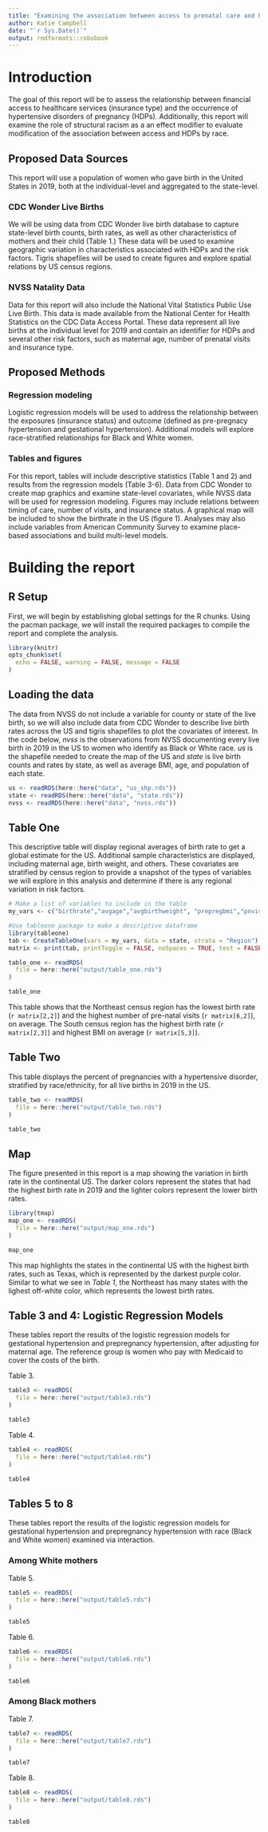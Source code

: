 ```yaml
---
title: "Examining the association between access to prenatal care and hypertensive disorders of pregnancy"
author: Katie Campbell
date: "`r Sys.Date()`"
output: rmdformats::robobook
---
```


# Introduction
The goal of this report will be to assess the relationship between financial access to healthcare services (insurance type) and the occurrence of hypertensive disorders of pregnancy (HDPs). Additionally, this report will examine the role of structural racism as a an effect modifier to evaluate modification of the association between access and HDPs by race. 

## Proposed Data Sources
This report will use a population of women who gave birth in the United States in 2019, both at the individual-level and aggregated to the state-level.

### CDC Wonder Live Births
We will be using data from CDC Wonder live birth database to capture state-level birth counts, birth rates, as well as other characteristics of mothers and their child (Table 1.) These data will be used to examine geographic variation in characteristics associated with HDPs and the risk factors. Tigris shapefiles will be used to create figures and explore spatial relations by US census regions.

### NVSS Natality Data
Data for this report will also include the National Vital Statistics Public Use Live Birth. This data is made available from the National Center for Health Statistics on the CDC Data Access Portal. These data represent all live births at the individual level for 2019 and contain an identifier for HDPs and several other risk factors, such as maternal age, number of prenatal visits and insurance type.

## Proposed Methods
### Regression modeling 
Logistic regression models will be used to address the relationship between the exposures (insurance status) and outcome (defined as pre-pregnacy hypertension and gestational hypertension). Additional models will explore race-stratified relationships for Black and White women.

### Tables and figures 
For this report, tables will include descriptive statistics (Table 1 and 2) and results from the regression models (Table 3-6). Data from CDC Wonder to create map graphics and examine state-level covariates, while NVSS data will be used for regression modeling. Figures may include relations between timing of care, number of visits, and insurance status. A graphical map will be included to show the birthrate in the US (figure 1). Analyses may also include variables from American Community Survey to examine place-based associations and build multi-level models. 


# Building the report

## R Setup 
First, we will begin by establishing global settings for the R chunks. Using the pacman package, we will install the required packages to compile the report and complete the analysis.

```r

library(knitr)
opts_chunk$set(
  echo = FALSE, warning = FALSE, message = FALSE
)
```

## Loading the data

The data from NVSS do not include a variable for county or state of the live birth, so we will also include data from CDC Wonder to describe live birth rates across the US and tigris shapefiles to plot the covariates of interest. In the code below, *nvss* is the observations from NVSS documenting every live birth in 2019 in the US to women who identify as Black or White race. *us* is the shapefile needed to create the map of the US and *state* is live birth counts and rates by state, as well as average BMI, age, and population of each state. 


```r

us <- readRDS(here::here("data", "us_shp.rds"))
state <- readRDS(here::here("data", "state.rds"))
nvss <- readRDS(here::here("data", "nvss.rds"))

```

## Table One

This descriptive table will display regional averages of birth rate to get a global estimate for the US. Additional sample characteristics are displayed, including maternal age, birth weight, and others. These covariates are stratified by census region to provide a snapshot of the types of variables we will explore in this analysis and determine if there is any regional variation in risk factors. 

```r
# Make a list of variables to include in the table
my_vars <- c("birthrate","avgage","avgbirthweight", "prepregbmi","pnvisits")

#Use tableone package to make a descriptive dataframe
library(tableone)
tab <- CreateTableOne(vars = my_vars, data = state, strata = "Region")
matrix <- print(tab, printToggle = FALSE, noSpaces = TRUE, test = FALSE)
```

```r

table_one <- readRDS(
  file = here::here("output/table_one.rds")
)

table_one

```


This table shows that the Northeast census region has the lowest birth rate (`r matrix[2,2]`) and the highest number of pre-natal visits (`r matrix[6,2]`), on average. The South census region has the highest birth rate (`r matrix[2,3]`) and highest BMI on average (`r matrix[5,3]`). 


## Table Two

This table displays the percent of pregnancies with a hypertensive disorder, stratified by race/ethnicity, for all live births in 2019 in the US.

```r

table_two <- readRDS(
  file = here::here("output/table_two.rds")
)

table_two

```


## Map 

The figure presented in this report is a map showing the variation in birth rate in the continental US. The darker colors represent the states that had the highest birth rate in 2019 and the lighter colors represent the lower birth rates. 

```r
library(tmap)
map_one <- readRDS(
  file = here::here("output/map_one.rds")
)

map_one
```

This map highlights the states in the continental US with the highest birth rates, such as Texas, which is represented by the darkest purple color. Similar to what we see in *Table 1*, the Northeast has many states with the lighest off-white color, which represents the lowest birth rates. 

## Table 3 and 4: Logistic Regression Models

These tables report the results of the logistic regression models for gestational hypertension and prepregnancy hypertension, after adjusting for maternal age. The reference group is women who pay with Medicaid to cover the costs of the birth. 

Table 3. 


```r

table3 <- readRDS(
  file = here::here("output/table3.rds")
)

table3

```


Table 4. 

```r

table4 <- readRDS(
  file = here::here("output/table4.rds")
)

table4

```

## Tables 5 to 8

These tables report the results of the logistic regression models for gestational hypertension and prepregnancy hypertension with race (Black and White women) examined via interaction.

### Among White mothers

Table 5. 

```r

table5 <- readRDS(
  file = here::here("output/table5.rds")
)

table5

```

Table 6. 
```r

table6 <- readRDS(
  file = here::here("output/table6.rds")
)

table6

```

### Among Black mothers

Table 7. 

```r

table7 <- readRDS(
  file = here::here("output/table7.rds")
)

table7

```

Table 8. 
```r

table8 <- readRDS(
  file = here::here("output/table8.rds")
)

table8

```








